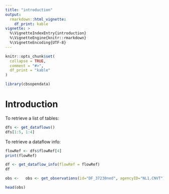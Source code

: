 ```yaml
---
title: "introduction"
output:
  rmarkdown::html_vignette:
    df_print: kable
vignette: >
  %\VignetteIndexEntry{introduction}
  %\VignetteEngine{knitr::rmarkdown}
  %\VignetteEncoding{UTF-8}
---
```


```r
knitr::opts_chunk$set(
  collapse = TRUE,
  comment = "#>",
  df_print = "kable"
)
```

```r
library(cbsopendata)
```

# Introduction

To retrieve a list of tables:


```r
dfs <- get_dataflows()
dfs[1:5, 1:4]
```

To retrieve a dataflow info:

```r
flowRef <- dfs$flowRef[4]
print(flowRef)

df <- get_dataflow_info(flowRef = flowRef)
df
```

```r
obs <-   obs <- get_observations(id="DF_37230ned", agencyID="NL1.CNVT")
```

```r
head(obs)
```

